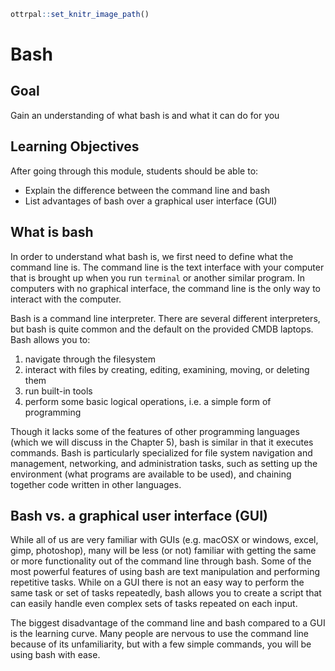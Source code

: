 ```r
ottrpal::set_knitr_image_path()
```

# Bash

## Goal

Gain an understanding of what bash is and what it can do for you

## Learning Objectives

After going through this module, students should be able to:

* Explain the difference between the command line and bash
* List advantages of bash over a graphical user interface (GUI)

## What is bash

In order to understand what bash is, we first need to define what the command line is. The command line is the text interface with your computer that is brought up when you run `terminal` or another similar program. In computers with no graphical interface, the command line is the only way to interact with the computer.

Bash is a command line interpreter. There are several different interpreters, but bash is quite common and the default on the provided CMDB laptops. Bash allows you to:

1. navigate through the filesystem
2. interact with files by creating, editing, examining, moving, or deleting them
3. run built-in tools
4. perform some basic logical operations, i.e. a simple form of programming

Though it lacks some of the features of other programming languages (which we will discuss in the Chapter 5), bash is similar in that it executes commands. Bash is particularly specialized for file system navigation and management, networking, and administration tasks, such as setting up the environment (what programs are available to be used), and chaining together code written in other languages. 

## Bash vs. a graphical user interface (GUI)

While all of us are very familiar with GUIs (e.g. macOSX or windows, excel, gimp, photoshop), many will be less (or not) familiar with getting the same or more functionality out of the command line through bash. Some of the most powerful features of using bash are text manipulation and performing repetitive tasks. While on a GUI there is not an easy way to perform the same task or set of tasks repeatedly, bash allows you to create a script that can easily handle even complex sets of tasks repeated on each input.

The biggest disadvantage of the command line and bash compared to a GUI is the learning curve. Many people are nervous to use the command line because of its unfamiliarity, but with a few simple commands, you will be using bash with ease.

